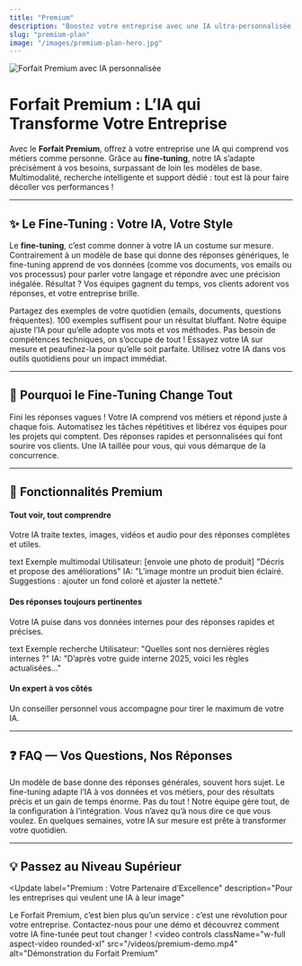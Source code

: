 ```yaml
---
title: "Premium"
description: "Boostez votre entreprise avec une IA ultra-personnalisée, multimodale et performante"
slug: "premium-plan"
image: "/images/premium-plan-hero.jpg"
---
```


<Frame caption="Une IA taillée pour vos ambitions">
  <img src="/images/premium-plan-hero.jpg" alt="Forfait Premium avec IA personnalisée" />
</Frame>

# Forfait Premium : L’IA qui Transforme Votre Entreprise

Avec le **Forfait Premium**, offrez à votre entreprise une IA qui comprend vos métiers comme personne. Grâce au **fine-tuning**, notre IA s’adapte précisément à vos besoins, surpassant de loin les modèles de base. Multimodalité, recherche intelligente et support dédié : tout est là pour faire décoller vos performances !

---

## ✨ Le Fine-Tuning : Votre IA, Votre Style

Le **fine-tuning**, c’est comme donner à votre IA un costume sur mesure. Contrairement à un modèle de base qui donne des réponses génériques, le fine-tuning apprend de vos données (comme vos documents, vos emails ou vos processus) pour parler votre langage et répondre avec une précision inégalée. Résultat ? Vos équipes gagnent du temps, vos clients adorent vos réponses, et votre entreprise brille.

<Steps>
  <Step title="Rassemblez vos données">
    Partagez des exemples de votre quotidien (emails, documents, questions fréquentes).
    <Check>100 exemples suffisent pour un résultat bluffant.</Check>
  </Step>
  <Step title="Personnalisez votre IA">
    Notre équipe ajuste l’IA pour qu’elle adopte vos mots et vos méthodes.
    <Warning>Pas besoin de compétences techniques, on s’occupe de tout !</Warning>
  </Step>
  <Step title="Testez la magie">
    Essayez votre IA sur mesure et peaufinez-la pour qu’elle soit parfaite.
  </Step>
  <Step title="Intégrez et brillez">
    Utilisez votre IA dans vos outils quotidiens pour un impact immédiat.
  </Step>
</Steps>

---

## 🚀 Pourquoi le Fine-Tuning Change Tout

<CardGroup cols={2}>
  <Card title="Réponses ultra-précises" icon="target">
    Fini les réponses vagues ! Votre IA comprend vos métiers et répond juste à chaque fois.
  </Card>
  <Card title="Gain de temps énorme" icon="clock">
    Automatisez les tâches répétitives et libérez vos équipes pour les projets qui comptent.
  </Card>
  <Card title="Clients conquis" icon="smile">
    Des réponses rapides et personnalisées qui font sourire vos clients.
  </Card>
  <Card title="Avantage concurrentiel" icon="rocket">
    Une IA taillée pour vous, qui vous démarque de la concurrence.
  </Card>
</CardGroup>

---

## 🌟 Fonctionnalités Premium

<Tabs>
  <Tab title="Multimodalité">
    <h4>Tout voir, tout comprendre</h4>
    <p>Votre IA traite textes, images, vidéos et audio pour des réponses complètes et utiles.</p>
    <RequestExample>
      text Exemple multimodal Utilisateur: [envoie une photo de produit] "Décris et propose des
      améliorations" IA: "L’image montre un produit bien éclairé. Suggestions : ajouter un fond
      coloré et ajuster la netteté."
    </RequestExample>
  </Tab>
  <Tab title="Recherche Intelligente">
    <h4>Des réponses toujours pertinentes</h4>
    <p>Votre IA puise dans vos données internes pour des réponses rapides et précises.</p>
    <RequestExample>
      text Exemple recherche Utilisateur: "Quelles sont nos dernières règles internes ?" IA:
      "D’après votre guide interne 2025, voici les règles actualisées..."
    </RequestExample>
  </Tab>
  <Tab title="Support Dédié">
    <h4>Un expert à vos côtés</h4>
    <p>Un conseiller personnel vous accompagne pour tirer le maximum de votre IA.</p>
  </Tab>
</Tabs>

---

## ❓ FAQ — Vos Questions, Nos Réponses

<AccordionGroup>
  <Accordion title="En quoi le fine-tuning est-il meilleur qu’un modèle de base ?">
    Un modèle de base donne des réponses générales, souvent hors sujet. Le fine-tuning adapte l’IA à
    vos données et vos métiers, pour des résultats précis et un gain de temps énorme.
  </Accordion>
  <Accordion title="Faut-il être expert pour utiliser le fine-tuning ?">
    Pas du tout ! Notre équipe gère tout, de la configuration à l’intégration. Vous n’avez qu’à nous
    dire ce que vous voulez.
  </Accordion>
  <Accordion title="Combien de temps pour avoir une IA fine-tunée ?">
    En quelques semaines, votre IA sur mesure est prête à transformer votre quotidien.
  </Accordion>
</AccordionGroup>

---

## 💡 Passez au Niveau Supérieur

<Update
  label="Premium : Votre Partenaire d’Excellence"
  description="Pour les entreprises qui veulent une IA à leur image"
>
  Le Forfait Premium, c’est bien plus qu’un service : c’est une révolution pour votre entreprise.
  Contactez-nous pour une démo et découvrez comment votre IA fine-tunée peut tout changer !
  <video
    controls
    className="w-full aspect-video rounded-xl"
    src="/videos/premium-demo.mp4"
    alt="Démonstration du Forfait Premium"
  ></video>
</Update>
